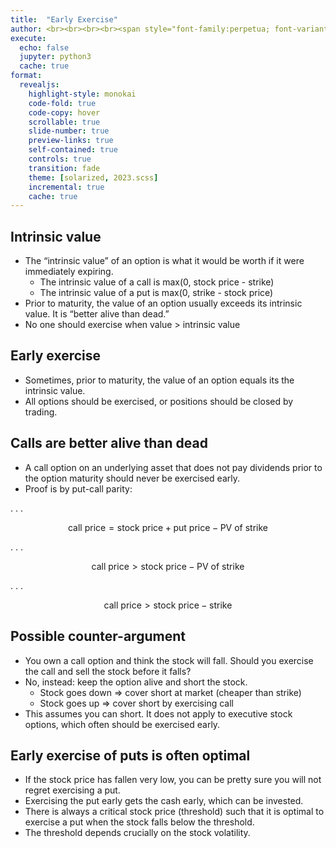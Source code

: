 ```yaml
---
title:  "Early Exercise"
author: <br><br><br><br><span style="font-family:perpetua; font-variant:small-caps; color:#606060;">Kerry Back</span><br><br><img src="RiceBusiness-transparent-logo-sm.png"  height=80>
execute:
  echo: false
  jupyter: python3
  cache: true
format: 
  revealjs:
    highlight-style: monokai
    code-fold: true
    code-copy: hover
    scrollable: true
    slide-number: true
    preview-links: true
    self-contained: true
    controls: true
    transition: fade
    theme: [solarized, 2023.scss]
    incremental: true
    cache: true
---
```


## Intrinsic value

- The "intrinsic value" of an option is what it would be worth if it were immediately expiring.
  - The intrinsic value of a call is max(0, stock price - strike)
  - The intrinsic value of a put is max(0, strike - stock price)
- Prior to maturity, the value of an option usually exceeds its intrinsic value.  It is "better alive than dead."
- No one should exercise when value > intrinsic value

## Early exercise

- Sometimes, prior to maturity, the value of an option equals its the intrinsic value.
- All options should be exercised, or positions should be closed by trading.

## Calls are better alive than dead

- A call option on an underlying asset that does not pay dividends prior to the option maturity should never be exercised early.
- Proof is by put-call parity:

. . .

$$ \text{call price} = \text{stock price} + \text{put price} - \text{PV of strike}$$

. . .

$$ \text{call price} > \text{stock price}  - \text{PV of strike}$$

. . .

$$ \text{call price} > \text{stock price}  - \text{strike}$$

## Possible counter-argument

- You own a call option and think the stock will fall.  Should you exercise the call and sell the stock before it falls?
- No, instead: keep the option alive and short the stock.
  - Stock goes down $\Rightarrow$ cover short at market (cheaper than strike)
  - Stock goes up $\Rightarrow$ cover short by exercising call 
  
- This assumes you can short.  It does not apply to executive stock options, which often should be exercised early.

## Early exercise of puts is often optimal

- If the stock price has fallen very low, you can be pretty sure you will not regret exercising a put.
- Exercising the put early gets the cash early, which can be invested.
- There is always a critical stock price (threshold) such that it is optimal to exercise a put when the stock falls below the threshold.
- The threshold depends crucially on the stock volatility.